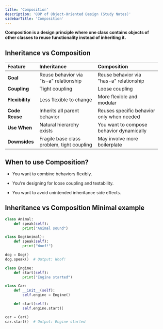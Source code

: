 ```yaml
---
title: 'Composition'
description: 'OOP of Object-Oriented Design (Study Notes)'
sidebarTitle: 'Composition'
---
```


**Composition is a design principle where one class contains objects of other classes to reuse functionality instead of inheriting it.**

## Inheritance vs Composition

| Feature         | Inheritance                                | Composition                               |
|:----------------|:-------------------------------------------|:------------------------------------------|
| **Goal**        | Reuse behavior via "is-a" relationship     | Reuse behavior via "has-a" relationship   |
| **Coupling**    | Tight coupling                             | Loose coupling                            |
| **Flexibility** | Less flexible to change                    | More flexible and modular                 |
| **Code Reuse**  | Inherits all parent behavior               | Reuses specific behavior only when needed |
| **Use When**    | Natural hierarchy exists                   | You want to compose behavior dynamically  |
| **Downsides**   | Fragile base class problem, tight coupling | May involve more boilerplate              |

## When to use Composition?
- You want to combine behaviors flexibly.

- You're designing for loose coupling and testability.

- You want to avoid unintended inheritance side effects.

## Inheritance vs Composition Minimal example

```python Inheritance
class Animal:
    def speak(self):
        print("Animal sound")

class Dog(Animal):
    def speak(self):
        print("Woof!")

dog = Dog()
dog.speak()  # Output: Woof!
```

```python Composition
class Engine:
    def start(self):
        print("Engine started")

class Car:
    def __init__(self):
        self.engine = Engine()

    def start(self):
        self.engine.start()

car = Car()
car.start()  # Output: Engine started

```